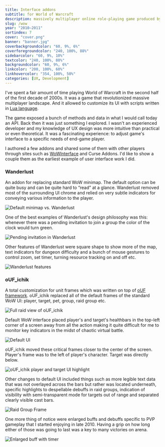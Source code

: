 ```yaml
---
title: Interface addons
subtitle: for World of Warcraft
description: massively multiplayer online role-playing game produced by Blizzard Entertainment.
slug: /wow
year: "2010–2011"
sortindex: 7
cover: "cover.png"
banner: "banner.jpg"
coverbackgroundcolor: "60, 9%, 6%"
coverforegroundcolor: "240, 100%, 88%"
sidebarcolor: "60, 9%, 10%"
textcolor: "240, 100%, 88%"
backgroundcolor: "60, 9%, 6%"
linkcolor: "200, 100%, 60%"
linkhovercolor: "354, 100%, 50%"
categories: [UX, Development]
---
```


I've spent a fair amount of time playing World of Warcraft in the second half of the first decade of 2000s. It was a game that revolutionized massive multiplayer landscape. And it allowed to customize its UI with scripts written in [Lua language](<https://en.wikipedia.org/wiki/Lua_(programming_language)>).

The game exposed a bunch of methods and data in what I would call today an API. Back then it was just something I explored. I wasn't an experienced developer and my knowledge of UX design was more intuitive than practical or even theoretical. It was a fascinating experience: to adjust game's interface to a specific needs of end-game player.

I authored a few addons and shared some of them with other players through sites such as [WoWInterface](https://www.wowinterface.com/list.php?skinnerid=90053) and Curse Addons. I'd like to show a couple them as the earliest example of user interface work I did.

### Wanderlust

An addon for replacing standard WoW minimap. The default option can be quite busy and can be quite hard to “read” at a glance. Wanderlust removed most of the surrounding UI chrome and relied on very subtle indicators for conveying various information to the player.

![Default minimap vs. Wanderlust](./minimapvs.png)

One of the best examples of Wanderlust's design philosophy was this: whenever there was a pending invitation to join a group the color of the clock would turn green.

![Pending invitation in Wanderlust](./minimapinvite.png)

Other features of Wanderlust were square shape to show more of the map, text indicators for dungeon difficulty and a bunch of mouse gestures to control zoom, set timer, turning resource tracking on and off etc.

![Wanderlust features](./wanderlustfeatures.jpg)

### oUF_ichik

A total customization for unit frames which was written on top of [oUF framework](https://github.com/oUF-wow/oUF/). oUF_ichik replaced all of the default frames of the standard WoW UI: player, target, pet, group, raid group etc.

![Full raid view of oUF_ichik](./oufichik.jpg)

Default WoW interface placed player's and target's healthbars in the top-left corner of a screen away from all the action making it quite difficult for me to monitor key indicators in the midst of chaotic virtual battle.

![Default UI](./defaultUI.jpg)

oUF_ichik moved these critical frames closer to the center of the screen. Player's frame was to the left of player's character. Target was directly below.

![oUF_ichik player and target UI highlight](./playerandtarget.jpg)

Other changes to default UI included things such as more legible text data that was not overlayed across the bars but rather was located underneath, specific highlights to despellable debuffs in raid groups, indication of visibility with semi-transparent mode for targets out of range and separated clearly visible cast bars.

![Raid Group Frame](./raid.jpg)

One more thing of notice were enlarged buffs and debuffs specific to PVP gameplay that I started enjoying in late 2010. Having a grip on how long either of those was going to last was a key to many victories on arena.

![Enlarged buff with timer](./buff.jpg)
